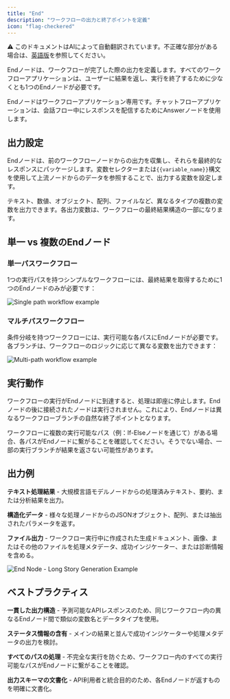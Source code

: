 ```yaml
---
title: "End"
description: "ワークフローの出力と終了ポイントを定義"
icon: "flag-checkered"
---
```


<Note> ⚠️ このドキュメントはAIによって自動翻訳されています。不正確な部分がある場合は、[英語版](/en/documentation/pages/nodes/end)を参照してください。</Note>


Endノードは、ワークフローが完了した際の出力を定義します。すべてのワークフローアプリケーションは、ユーザーに結果を返し、実行を終了するために少なくとも1つのEndノードが必要です。

<Info>
  Endノードはワークフローアプリケーション専用です。チャットフローアプリケーションは、会話フロー中にレスポンスを配信するためにAnswerノードを使用します。
</Info>

## 出力設定

Endノードは、前のワークフローノードからの出力を収集し、それらを最終的なレスポンスにパッケージします。変数セレクターまたは`{{variable_name}}`構文を使用して上流ノードからのデータを参照することで、出力する変数を設定します。

テキスト、数値、オブジェクト、配列、ファイルなど、異なるタイプの複数の変数を出力できます。各出力変数は、ワークフローの最終結果構造の一部になります。

## 単一 vs 複数のEndノード

### 単一パスワークフロー

1つの実行パスを持つシンプルなワークフローには、最終結果を取得するために1つのEndノードのみが必要です：

<Frame caption="1つのEndノードを持つ単一パスワークフロー">
  <img src="https://assets-docs.dify.ai/dify-enterprise-mintlify/en/guides/workflow/node/9e43961344d318e09af8d64464d81774.png" alt="Single path workflow example" />
</Frame>

### マルチパスワークフロー

条件分岐を持つワークフローには、実行可能な各パスにEndノードが必要です。各ブランチは、ワークフローのロジックに応じて異なる変数を出力できます：

<Frame caption="複数のEndノードを持つマルチパスワークフロー">
  <img src="https://assets-docs.dify.ai/dify-enterprise-mintlify/en/guides/workflow/node/3cb3f5fea376265bede0a4ac5bcc1ddc.png" alt="Multi-path workflow example" />
</Frame>

## 実行動作

ワークフローの実行がEndノードに到達すると、処理は即座に停止します。Endノードの後に接続されたノードは実行されません。これにより、Endノードは異なるワークフローブランチの自然な終了ポイントとなります。

ワークフローに複数の実行可能なパス（例：If-Elseノードを通じて）がある場合、各パスがEndノードに繋がることを確認してください。そうでない場合、一部の実行ブランチが結果を返さない可能性があります。

## 出力例

**テキスト処理結果** - 大規模言語モデルノードからの処理済みテキスト、要約、または分析結果を出力。

**構造化データ** - 様々な処理ノードからのJSONオブジェクト、配列、または抽出されたパラメータを返す。

**ファイル出力** - ワークフロー実行中に作成された生成ドキュメント、画像、またはその他のファイルを処理メタデータ、成功インジケーター、または診断情報を含める。

<Frame caption="複雑なワークフロー出力例">
  <img src="https://assets-docs.dify.ai/dify-enterprise-mintlify/en/guides/workflow/node/a103792790447c1725c1da1176334cae.png" alt="End Node - Long Story Generation Example" />
</Frame>

## ベストプラクティス

**一貫した出力構造** - 予測可能なAPIレスポンスのため、同じワークフロー内の異なるEndノード間で類似の変数名とデータタイプを使用。

**ステータス情報の含有** - メインの結果と並んで成功インジケーターや処理メタデータの出力を検討。

**すべてのパスの処理** - 不完全な実行を防ぐため、ワークフロー内のすべての実行可能なパスがEndノードに繋がることを確認。

**出力スキーマの文書化** - API利用者と統合目的のため、各Endノードが返すものを明確に文書化。
